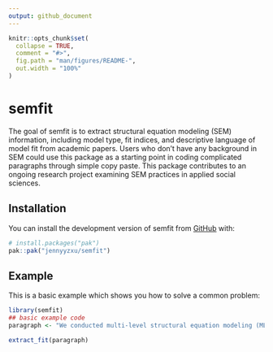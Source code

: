 ```yaml
---
output: github_document
---
```


<!-- README.md is generated from README.Rmd. Please edit that file -->

```r
knitr::opts_chunk$set(
  collapse = TRUE,
  comment = "#>",
  fig.path = "man/figures/README-",
  out.width = "100%"
)
```

# semfit

<!-- badges: start -->
<!-- badges: end -->

The goal of semfit is to extract structural equation modeling (SEM) information, including model type, fit indices, and descriptive language of model fit from academic papers. Users who don't have any background in SEM could use this package as a starting point in coding complicated paragraphs through simple copy paste. This package contributes to an ongoing research project examining SEM practices in applied social sciences. 

## Installation

You can install the development version of semfit from [GitHub](https://github.com/) with:

``` r
# install.packages("pak")
pak::pak("jennyyzxu/semfit")
```

## Example

This is a basic example which shows you how to solve a common problem:

```r
library(semfit)
## basic example code
paragraph <- "We conducted multi-level structural equation modeling (ML-SEM) with the R package lavaan (Rosseel, 2012) to test our hypotheses, with all views on aging indicators loaded on a latent variable (i.e., negative views on aging)."

extract_fit(paragraph)
```


